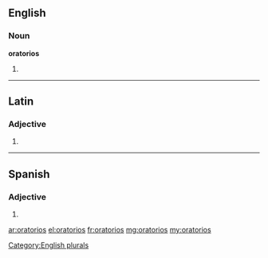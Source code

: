 ==English==

===Noun===
'''oratorios'''

# {{plural of|oratorio}}

[[Category:English plurals]]

----

==Latin==

===Adjective===
{{la-adj-form|ōrātōriōs}}

# {{inflection of|oratorius|ōrātōrius|acc|m|p|lang=la}}

----
==Spanish==
===Adjective===
{{head|es|adjective form|g=m|g2=p}}

# {{form of|Masculine plural form|oratorio|lang=es}}

[[ar:oratorios]]
[[el:oratorios]]
[[fr:oratorios]]
[[mg:oratorios]]
[[my:oratorios]]